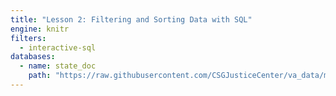 ```yaml
---
title: "Lesson 2: Filtering and Sorting Data with SQL"
engine: knitr
filters:
  - interactive-sql
databases:
  - name: state_doc
    path: "https://raw.githubusercontent.com/CSGJusticeCenter/va_data/main/courses/intro_sql/state_doc.db"  
---
```





```.sql

```



